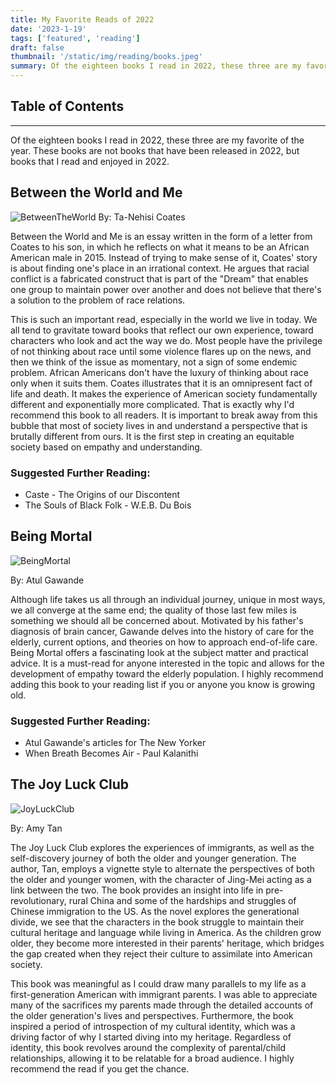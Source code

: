 ```yaml
---
title: My Favorite Reads of 2022
date: '2023-1-19'
tags: ['featured', 'reading']
draft: false
thumbnail: '/static/img/reading/books.jpeg'
summary: Of the eighteen books I read in 2022, these three are my favorite of the year.
---
```


## Table of Contents

<TOCInline toc={props.toc} exclude="Table of Contents" toHeading={3} />

---

Of the eighteen books I read in 2022, these three are my favorite of the year. These books are not books that have been released in 2022, but books that I read and enjoyed in 2022.

## Between the World and Me

![BetweenTheWorld](https://static.hbo.com/content/dam/hbodata/specials/between-the-world-and-me/podcast-art/between-the-world-and-me-podcast-podcast-logo-1920x1080.jpg)
By: Ta-Nehisi Coates

Between the World and Me is an essay written in the form of a letter from Coates to his son, in which he reflects on what it means to be an African American male in 2015. Instead of trying to make sense of it, Coates' story is about finding one's place in an irrational context. He argues that racial conflict is a fabricated construct that is part of the "Dream" that enables one group to maintain power over another and does not believe that there's a solution to the problem of race relations.

This is such an important read, especially in the world we live in today. We all tend to gravitate toward books that reflect our own experience, toward characters who look and act the way we do. Most people have the privilege of not thinking about race until some violence flares up on the news, and then we think of the issue as momentary, not a sign of some endemic problem. African Americans don't have the luxury of thinking about race only when it suits them. Coates illustrates that it is an omnipresent fact of life and death. It makes the experience of American society fundamentally different and exponentially more complicated. That is exactly why I'd recommend this book to all readers. It is important to break away from this bubble that most of society lives in and understand a perspective that is brutally different from ours. It is the first step in creating an equitable society based on empathy and understanding.

### Suggested Further Reading:

- Caste - The Origins of our Discontent
- The Souls of Black Folk - W.E.B. Du Bois

## Being Mortal

![BeingMortal](https://otpotential.com/wp-content/uploads/2021/04/being-mortal.jpg)

By: Atul Gawande

Although life takes us all through an individual journey, unique in most ways, we all converge at the same end; the quality of those last few miles is something we should all be concerned about. Motivated by his father's diagnosis of brain cancer, Gawande delves into the history of care for the elderly, current options, and theories on how to approach end-of-life care. Being Mortal offers a fascinating look at the subject matter and practical advice. It is a must-read for anyone interested in the topic and allows for the development of empathy toward the elderly population. I highly recommend adding this book to your reading list if you or anyone you know is growing old.

### Suggested Further Reading:

- Atul Gawande's articles for The New Yorker
- When Breath Becomes Air - Paul Kalanithi

## The Joy Luck Club

![JoyLuckClub](https://sites.lsa.umich.edu/mqr/wp-content/uploads/sites/617/2015/05/the-joy-luck-club-e13782155233551.jpg)

By: Amy Tan

The Joy Luck Club explores the experiences of immigrants, as well as the self-discovery journey of both the older and younger generation. The author, Tan, employs a vignette style to alternate the perspectives of both the older and younger women, with the character of Jing-Mei acting as a link between the two. The book provides an insight into life in pre-revolutionary, rural China and some of the hardships and struggles of Chinese immigration to the US. As the novel explores the generational divide, we see that the characters in the book struggle to maintain their cultural heritage and language while living in America. As the children grow older, they become more interested in their parents' heritage, which bridges the gap created when they reject their culture to assimilate into American society.

This book was meaningful as I could draw many parallels to my life as a first-generation American with immigrant parents. I was able to appreciate many of the sacrifices my parents made through the detailed accounts of the older generation's lives and perspectives. Furthermore, the book inspired a period of introspection of my cultural identity, which was a driving factor of why I started diving into my heritage. Regardless of identity, this book revolves around the complexity of parental/child relationships, allowing it to be relatable for a broad audience. I highly recommend the read if you get the chance.
